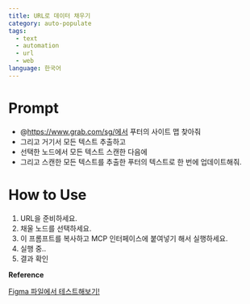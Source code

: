 ```yaml
---
title: URL로 데이터 채우기
category: auto-populate
tags:
  - text
  - automation
  - url
  - web
language: 한국어
---
```


# Prompt

- @https://www.grab.com/sg/에서 푸터의 사이트 맵 찾아줘
- 그리고 거기서 모든 텍스트 추출하고
- 선택한 노드에서 모든 텍스트 스캔한 다음에
- 그리고 스캔한 모든 텍스트를 추출한 푸터의 텍스트로 한 번에 업데이트해줘.

# How to Use

1. URL을 준비하세요.
2. 채울 노드를 선택하세요.
3. 이 프롬프트를 복사하고 MCP 인터페이스에 붙여넣기 해서 실행하세요.
4. 실행 중..
5. 결과 확인

**Reference**

<a
  href="https://www.figma.com/community/file/1513759391089024242"
  class="figma-button">
  Figma 파일에서 테스트해보기!
</a>
